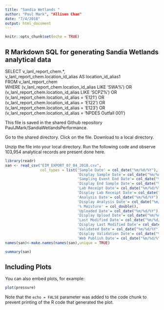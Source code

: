 ```yaml
---
title: "Sandia Wetlands "
author: "Paul Mark", "Allison Chan"
date: "7/4/2018"
output: html_document
---
```


```r
knitr::opts_chunk$set(echo = TRUE)
```

## R Markdown SQL for generating Sandia Wetlands analytical data

SELECT v_lanl_report_chem.*,  <br/>
  v_lanl_report_chem.location_id_alias AS location_id_alias1 <br/>
FROM v_lanl_report_chem <br/>
WHERE (v_lanl_report_chem.location_id_alias LIKE 'SWA%') OR <br/>
  (v_lanl_report_chem.location_id_alias LIKE 'SCPZ%') OR <br/>
  (v_lanl_report_chem.location_id_alias = 'E121') OR <br/>
  (v_lanl_report_chem.location_id_alias = 'E122') OR <br/>
  (v_lanl_report_chem.location_id_alias = 'E123') OR <br/>
  (v_lanl_report_chem.location_id_alias = 'NPDES Outfall 001') <br/>
  
This file is saved in the shared Github repository PaulJMark/SandiaWetlandsPerformance.
  
Go to the shared directory. Click on the file. Download to a local directory.
  
Unzip the file into your local directory.  Run the following code and observe 103,954 analytical records are present
done here.

```r
library(readr)
san <- read_csv("EIM_EXPORT_07_04_2018.csv", 
                col_types = list('Sample Date' = col_date("%m/%d/%Y"),
                                 'Display Sample Date'= col_date("%m/%d/%Y"),
                                 'Sampling Event End Date'= col_date("%m/%d/%Y"),
                                 'Display End Sample Date'= col_date("%m/%d/%Y"),
                                 'Lab Receipt Date'= col_date("%m/%d/%Y"),
                                 'Display Lab Receipt Date'= col_date("%m/%d/%Y"),
                                 'Analysis Date'= col_date("%m/%d/%Y"),
                                 'Display Analysis Date'= col_date("%m/%d/%Y"),
                                 '% Moisture' = col_double(),
                                 'Uploaded Date'= col_date("%m/%d/%Y"),
                                 'Display Upload Date'= col_date("%m/%d/%Y"),
                                 'Last Modified Date'= col_date("%m/%d/%Y"),
                                 'Display Last Modified Date'= col_date("%m/%d/%Y"),
                                 'Validated Date'= col_date("%m/%d/%Y"),
                                 'Display Validation Date'= col_date("%m/%d/%Y"),
                                 'Web Publish Date'= col_date("%m/%d/%Y")))
names(san)<-make.names(names(san),unique = TRUE)

summary(san)

```


## Including Plots

You can also embed plots, for example:

```r
plot(pressure)
```

Note that the `echo = FALSE` parameter was added to the code chunk to prevent printing of the R code that generated the plot.
